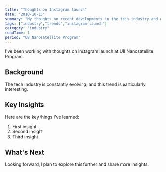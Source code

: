 ```yaml
---
title: "Thoughts on Instagram launch"
date: "2010-10-15"
summary: "My thoughts on recent developments in the tech industry and what they mean for developers."
tags: ["industry","trends","instagram-launch"]
category: "industry"
readTime: 1
period: "UB Nanosatellite Program"
---
```


I've been working with thoughts on instagram launch at UB Nanosatellite Program.

## Background

The tech industry is constantly evolving, and this trend is particularly interesting.

## Key Insights

Here are the key things I've learned:

1. First insight
2. Second insight
3. Third insight

## What's Next

Looking forward, I plan to explore this further and share more insights.

